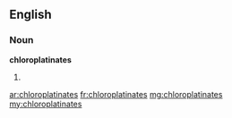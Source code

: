 ==English==

===Noun===
'''chloroplatinates'''

# {{plural of|chloroplatinate}}

[[ar:chloroplatinates]]
[[fr:chloroplatinates]]
[[mg:chloroplatinates]]
[[my:chloroplatinates]]